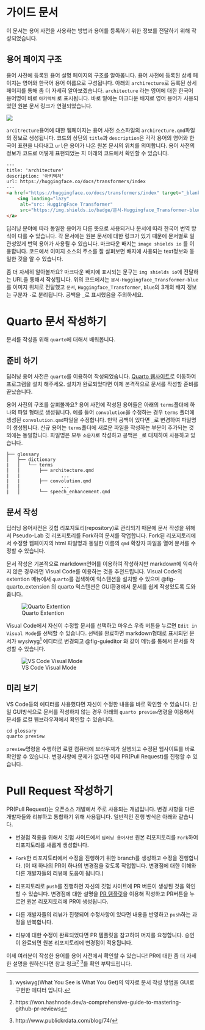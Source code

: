 # 가이드 문서 {.unnumbered}

이 문서는 용어 사전을 사용하는 방법과 용어를 등록하기 위한 정보를 전달하기 위해 작성되었습니다.

## 용어 페이지 구조

용어 사전에 등록된 용어 설명 페이지의 구조를 알아봅니다. 용어 사전에 등록된 상세 페이지는 영어와 한국어 용어 이름으로 구성됩니다. 아래의 `archirecture`로 등록된 상세 페이지를 통해 좀 더 자세히 알아보겠습니다. `architecture` 라는 영어에 대한 한국어 용어명이 바로 `아키텍처` 로 표시됩니다. 바로 밑에는 마크다운 배지로 영어 용어가 사용되었던 원본 문서 링크가 연결되었습니다.

![](images/paste-4.png)

`arcitrecture`용어에 대한 웹페이지는 용어 사전 소스파일의 `archirecture.qmd`파일의 정보로 생성됩니다. 코드의 상단의 `title`과 `description`은 각각 용어의 영어와 한국어 표현을 나타내고 `url`은 용어가 나온 원본 문서의 위치를 의미합니다. 용어 사전의 정보가 코드로 어떻게 표현되었는 지 아래의 코드에서 확인할 수 있습니다.

``` html
---
title: 'architecture'
description: '아키텍처'
url: https://huggingface.co/docs/transformers/index
---
<a href="https://huggingface.co/docs/transformers/index" target="_blank">
    <img loading="lazy"
     alt="src: HuggingFace Transformer"
     src="https://img.shields.io/badge/문서-Huggingface_Transformer-blue" >
</a>
```

딥러닝 분야에 따라 동일한 용어가 다른 뜻으로 사용되거나 문서에 따라 한국어 번역 방식이 다를 수 있습니다. 각 문서에는 원본 문서에 대한 링크가 있기 때문에 문서별로 일관성있게 번역 용어가 사용될 수 있습니다. 마크다운 배지는 `image shields io` 를 이용합니다. 코드에서 이미지 소스의 주소를 잘 살펴보면 배지에 사용되는 text정보와 동일한 것을 알 수 있습니다.

좀 더 자세히 알아볼까요? 마크다운 배지에 표시되는 문구는 `img shields io`에 전달하는 URL을 통해서 작성됩니다. 위의 코드에서는 `문서-Huggingface_Transformer-blue` 를 이미지 위치로 전달했고 `문서`, `Huggingface_Transformer`, `blue`의 3개의 배지 정보는 구분자 `-`로 분리됩니다. 공백을 `_`로 표시했음을 주의하세요.

# Quarto 문서 작성하기 {.unnumbered}

문서를 작성을 위해 `quarto`에 대해서 배워봅니다.

## 준비 하기

딥러닝 용어 사전은 `quarto`를 이용하여 작성되었습니다. [Quarto 웹사이트](https://quarto.org/docs/get-started/)로 이동하여 프로그램을 설치 해주세요. 설치가 완료되었다면 이제 본격적으로 문서를 작성할 준비를 끝났습니다.

용어 사전의 구조를 살펴볼까요? 용어 사전에 작성된 용어들은 아래의 `terms`폴더에 하나의 파일 형태로 생성됩니다. 예를 들어 `convolution`을 수정하는 경우 `terms` 폴더에 생성된 `convolution.qmd`파일을 수정합니다. 만약 공백이 있다면 `_`로 변경하여 파일명이 생성됩니다. 신규 용어는 `terms`폴더에 새로운 파일을 작성하는 부분이 추가되는 것 외에는 동일합니다. 파일명은 모두 `소문자`로 작성하고 공백은 `_`로 대체하여 사용하고 있습니다.

```
├── glossary
│   ├── dictionary
|   │   └── terms
|   |       ├── architecture.qmd
|   |               ...
|   |       ├── convolution.qmd
|   |               ...
|   │       └── speech_enhancement.qmd
```

## 문서 작성

딥러닝 용어사전은 깃헙 리포지토리(repository)로 관리되기 때문에 문서 작성을 위해서 Pseudo-Lab 깃 리포지토리를 Fork하여 문서를 작업합니다. Fork된 리포지토리에서 수정할 웹페이지의 html 파일명과 동일한 이름의 `qmd` 확장자 파일을 열어 문서를 수정할 수 있습니다.

문서 작성은 기본적으로 markdown언어를 이용하여 작성하지만 markdown에 익숙하지 않은 경우라면 Visual Code를 이용하는 것을 추천드립니다. Visual Code의 extention 메뉴에서 `quarto`를 검색하여 익스텐션을 설치할 수 있으며 @fig-quarto_extension 의 quarto 익스텐션은 GUI환경에서 문서를 쉽게 작성있도록 도와줍니다.

![Quarto Extention](images/paste-1.png){#fig-quarto_extension fig-align="center"}

Visual Code에서 자신이 수정할 문서를 선택하고 마우스 우측 버튼을 누르면 `Edit in Visual Mode`를 선택할 수 있습니다. 선택을 완료하면 markdown형태로 표시되던 문서가 wysiwyg[^1] 에디터로 변경되고 @fig-guieditor 와 같이 메뉴를 통해서 문서를 작성할 수 있습니다.

[^1]: wysiwyg(What You See is What You Get)의 약자로 문서 작성 방법을 GUI로 구현한 에디터 입니다.

![VS Code Visual Mode](images/paste-3.png){#fig-guieditor fig-align="center"}

## 미리 보기

VS Code등의 에디터를 사용했다면 자신이 수정한 내용을 바로 확인할 수 있습니다. 만일 GUI방식으로 문서를 작성하지 않는 경우 아래의 `quarto preview`명령을 이용해서 문서를 로컬 웹브라우져에서 확인할 수 있습니다.

``` python
cd glossary
quarto preview
```

`preview`명령을 수행하면 로컬 컴퓨터에 브라우져가 실행되고 수정된 웹사이트를 바로 확인할 수 있습니다. 변경사항에 문제가 없다면 이제 PR(Pull Request)를 진행할 수 있습니다.

# Pull Request 작성하기 {.unnumbered}

PR(Pull Request)는 오픈소스 개발에서 주로 사용되는 개념입니다. 변경 사항을 다른 개발자들와 리뷰하고 통합하기 위해 사용됩니다. 일반적인 진행 방식은 아래와 같습니다.

-   변경점 적용을 위해서 깃헙 사이드에서 `딥러닝 용어사전` 원본 리포지토리를 `Fork`하여 리포지토리를 새롭게 생성합니다.

-   `Fork`한 리포지토리에서 수정을 진행하기 위한 branch를 생성하고 수정을 진행합니다. (이 때 하나의 PR이 하나의 변경점을 갖도록 작업합니다. 변경점에 대한 이해와 다른 개발자들의 리뷰에 도움이 됩니다.)

-   리포지토리로 `push`를 진행하면 자신의 깃헙 사이트에 PR 버튼이 생성된 것을 확인할 수 있습니다. 변경점에 대한 설명을 [PR 템플릿](https://gist.github.com/gabrielwithappy/4eee95b79af5fb0445b205925bc9a4ec)을 이용해 작성하고 PR버튼을 누르면 원본 리포지토리에 PR이 생성됩니다.

-   다른 개발자들의 리뷰가 진행되어 수정사항이 있다면 내용을 반영하고 `push`하는 과정을 반복합니다.

-   리뷰에 대한 수정이 완료되었다면 PR 템플릿을 참고하여 머지를 요청합니다. 승인이 완료되면 원본 리포지토리에 변경점이 적용됩니다.

이제 여러분이 작성한 용어를 용어 사전에서 확인할 수 있습니다! PR에 대한 좀 더 자세한 설명을 원하신다면 참고 링크[^2] [^3]를 확인 부탁드립니다.

[^2]: https://won.hashnode.dev/a-comprehensive-guide-to-mastering-github-pr-reviews

[^3]: http://www.publickrdata.com/blog/74/